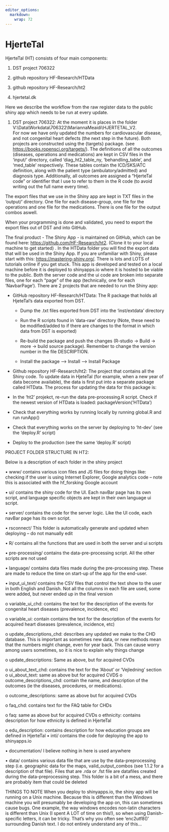 ```yaml
---
editor_options: 
  markdown: 
    wrap: 72
---
```


# HjerteTal

HjerteTal (HT) consists of four main components:

1.  DST project 706322

2.  github repository HF-Research/HTData

3.  github repository HF-Research/ht2

4.  hjertetal.dk

Here we describe the workflow from the raw register data to the public
shiny app which needs to be run at every update.

1.  DST project 706322: At the moment it is places in the folder
    V:\\Data\\Workdata\\706322\\MariannaMeaidi\\HJERTETAL_V2.\
    For now we have only updated the numbers for cardiovascular disease,
    and not congenital heart defects (the next step in the future). Both
    projects are constructed using the {targets} package. (see
    [https://books.ropensci.org/targets/](https://books.ropensci.org/drake/){.uri}).
    The definitions of all the outcomes (diseases, operations and
    medications) are kept in CSV files in the ‘input/’ directory, called
    ‘diag_ht2_table_ny, ‘behandling_table’, and ‘med_table’
    respectively. These tables contain the ICD/SKS/ATC definition, along
    with the patient type (ambulatory/admitted) and diagnosis type.
    Additionally, all outcomes are assigned a “HjerteTal code” or
    identifier that I use to refer to them in the R code (to avoid
    writing out the full name every time).

The export files that we use in the Shiny app are kept in TXT files in
the ‘output/’ directory. One file for each disease-group, one file for
the operations and one file for the medications. There is one file for
the output combos aswell.

When your programming is done and validated, you need to export the
export files out of DST and into GitHub.\

The final product - The Shiny App - is maintained on GitHub, which can
be found here: <https://github.com/HF-Research/ht2>. (Clone it to your
local machine to get started) . In the HTData folder you will find the
export data that will be used in the Shiny App. If you are unfamiliar
with Shiny, please start with this: <https://mastering-shiny.org/>.
There is lots and LOTS of tutorials online if you get stuck. This app is
developed and tested on a local machine before it is deployed to
shinyapps.io where it is hosted to be viable to the public. Both the
server code and the ui code are broken into separate files, one for each
“page” of the app (technically, one for each ‘NavbarPage’). There are 2
projects that are needed to run the Shiny app:

-   GitHub repository HF-Research/HTData: The R package that holds all
    HjeteTal’s data exported from DST.

    -   Dump the .txt files exported from DST into the ‘inst/extdata’
        directory

    -   Run the R scripts found in ‘data-raw’ directory (Note, these
        need to be modified/added to if there are changes to the format
        in which data from DST is exported)

    -   Re-build the package and push the changes (R-studio -\> Build
        -\> more -\> build source package). Remember to change the
        version number in the file DESCRIPTION.

    -   Install the package –\> Install –\> Install Package

-   Github repository HF-Research/ht2: The project that contains all the
    Shiny code. To update data in HjeteTal (for example, when a new year
    of data become available), the data is first put into a separate
    package called HTData. The process for updating the data for this
    package is:

-   In the ‘ht2’ projekct, re-run the data pre-processing.R script.
    Check if the newest version of HTData is loaded:
    packageVersion('HTData')

-   Check that everything works by running locally by running global.R and run runApp()

-   Check that everything works on the server by deploying to ‘ht-dev’
    (see the ‘deploy.R’ script)

-   Deploy to the production (see the same ‘deploy.R’ script)

PROJECT FOLDER STRUCTURE IN HT2:

Below is a description of each folder in the shiny project

• www/ contains various icon files and JS files for doing things like:
checking if the user is using Internet Explorer, Google analytics code –
note this is associated with the hf_forsking Google account

• ui/ contains the shiny code for the UI. Each navBar page has its own
script, and language specific objects are kept in their own language ui
script.

• server/ contains the code for the server logic. Like the UI code, each
navBar page has its own script.

• rsconnect/ This folder is automatically generate and updated when
deploying – do not manually edit

• R/ contains all the functions that are used in both the server and ui
scripts

• pre-processing/ contains the data-pre-processing script. All the other
scripts are not used

• language/ contains data files made during the pre-processing step.
These are made to reduce the time on start-up of the app for the
end-user.

• input_ui_text/ contains the CSV files that control the text show to
the user in both English and Danish. Not all the columns in each file
are used, some were added, but never ended up in the final version

o variable_ui_chd: contains the text for the description of the events
for congenital heart diseases (prevalence, incidence, etc)

o variable_ui: contain contains the text for the description of the
events for acquired heart diseases (prevalence, incidence, etc)

o update_descriptions_chd: describes any updated we make to the CHD
database. This is important as sometimes new data, or new methods mean
that the numbers might change, even for year back. This can cause worry
among users sometimes, so it is nice to explain why things change

o update_descriptions: Same as above, but for acquired CVDs

o ui_about_text_chd: contains the text for the ‘About’ or ‘Vejledning’
section o ui_about_text: same as above but for acquired CVDS o
outcome_descriptions_chd: contain the name, and description of the
outcomes (ie the diseases, procedures, or medications).

o outcome_descriptions: same as above but for acquired CVDs

o faq_chd: contains text for the FAQ table for CHDs

o faq: same as above but for acquired CVDs o ethnicity: contains
description for how ethnicity is defined in HjerteTal

o edu_description: contains description for how education groups are
defined in HjerteTal • inti/ contains the code for deploying the app to
shinyapps.io

• documentation/ I believe nothing in here is used anywhere

• data/ contains various data file that are use by the
data-preprocessing step (i.e. geographic data for the maps,
valid_output_combos (see 1.1.2 for a description of that file). Files
that are .rda or .fst file are datafiles created during the
data-preprocessing step. This folder is a bit of a mess, and there are
probably item that could be deleted

THINGS TO NOTE When you deploy to shinyapps.io, the shiny app will be
running on a Unix machine. Because this is different than the Windows
machine you will presumably be developing the app on, this can sometimes
cause bugs. One example, the way windows encodes non-latin characters is
different than Unix (I spent A LOT of time on this!), so when using
Danish-specific letters, it can be tricky. That’s why you often see
‘enc2utf8()’ surrounding Danish text. I do not entirely understand any
of this...
